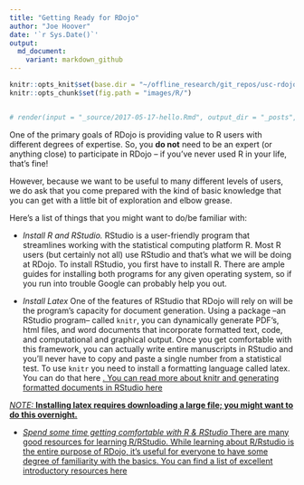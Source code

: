 ```yaml
---
title: "Getting Ready for RDojo"
author: "Joe Hoover"
date: '`r Sys.Date()`'
output: 
  md_document:
    variant: markdown_github
---
```


```r
knitr::opts_knit$set(base.dir = "~/offline_research/git_repos/usc-rdojo.github.io/", base.url = "/")
knitr::opts_chunk$set(fig.path = "images/R/")


# render(input = "_source/2017-05-17-hello.Rmd", output_dir = "_posts", output_format = md_document(preserve_yaml = TRUE))
```

One of the primary goals of RDojo is providing value to R users with different degrees of expertise. So, you **do not** need to be an expert (or anything close) to participate in RDojo -- if you've never used R in your life, that's fine!

However, because we want to be useful to many different levels of users, we do ask that you come prepared with the kind of basic knowledge that you can get with a little bit of exploration and elbow grease. 

Here's a list of things that you might want to do/be familiar with:

* *Install R and RStudio.* RStudio is a user-friendly program that streamlines working with the statistical computing platform R. Most R users (but certainly not all) use RStudio and that's what we will be doing at RDojo. To install RStudio, you first have to install R. There are ample guides for installing both programs for any given operating system, so if you run into trouble Google can probably help you out. 

* *Install Latex* One of the features of RStudio that RDojo will rely on will be the program's capacity for document generation. Using a package --an RStudio program-- called `knitr`, you can dynamically generate PDF's, html files, and word documents that incorporate formatted text, code, and computational and graphical output. Once you get comfortable with this framework, you can actually write entire manuscripts in RStudio and you'll never have to copy and paste a single number from a statistical test. To use `knitr` you need to install a formatting language called latex. You can do that here <a href='https://www.latex-project.org/get/'>. You can read more about knitr and generating formatted documents in RStudio here <a href ='https://support.rstudio.com/hc/en-us/articles/200552056-Using-Sweave-and-knitr'>

*NOTE:* **Installing latex requires downloading a large file; you might want to do this overnight.**


* *Spend some time getting comfortable with R & RStudio* There are many good resources for learning R/RStudio. While learning about R/Rstudio is the entire purpose of RDojo, it's useful for everyone to have some degree of familiarity with the basics. You can find a list of excellent introductory resources here <a href='https://www.rstudio.com/online-learning/#R'> 


